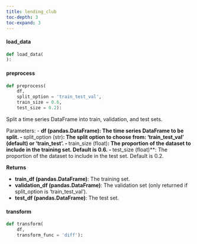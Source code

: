 ```yaml
---
title: lending_club
toc-depth: 3
toc-expand: 3
---
```







#### load_data

```python
def load_data(
):
```

 
#### preprocess

```python
def preprocess(
    df,
    split_option = 'train_test_val',
    train_size = 0.6,
    test_size = 0.2):
```

Split a time series DataFrame into train, validation, and test sets.

Parameters:
- **df (pandas.DataFrame)****: The time series DataFrame to be split.
- **split_option (str)**: The split option to choose from: 'train_test_val' (default) or 'train_test'.
- **train_size (float)**: The proportion of the dataset to include in the training set. Default is 0.6.
- **test_size (float)**: The proportion of the dataset to include in the test set. Default is 0.2.

**Returns**

- **train_df (pandas.DataFrame)**: The training set.
- **validation_df (pandas.DataFrame)**: The validation set (only returned if split_option is 'train_test_val').
- **test_df (pandas.DataFrame)**: The test set.




 
#### transform

```python
def transform(
    df,
    transform_func = 'diff'):
```

 